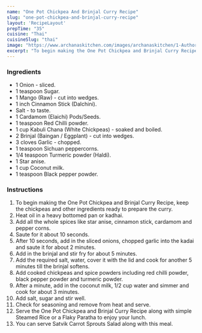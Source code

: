 ---
name: "One Pot Chickpea And Brinjal Curry Recipe"
slug: "one-pot-chickpea-and-brinjal-curry-recipe"
layout: 'RecipeLayout'
prepTime: "35"
cuisine: "Thai"
cuisineSlug: "thai"
image: "https://www.archanaskitchen.com/images/archanaskitchen/1-Author/sibyl_sunitha/One_Pot_Chickpea_and_Brinjal_Curry_Recipe.jpg"
excerpt: "To begin making the One Pot Chickpea and Brinjal Curry Recipe, keep the chickpeas and other ingredients ready to prepare the curry"
---

### Ingredients

- 1 Onion - sliced.
- 1 teaspoon Sugar.
- 1 Mango (Raw) - cut into wedges.
- 1 inch Cinnamon Stick (Dalchini).
- Salt - to taste.
- 1 Cardamom (Elaichi) Pods/Seeds.
- 1 teaspoon Red Chilli powder.
- 1 cup Kabuli Chana (White Chickpeas) - soaked and boiled.
- 2 Brinjal (Baingan / Eggplant) - cut into wedges.
- 3 cloves Garlic - chopped.
- 1 teaspoon Sichuan peppercorns.
- 1/4 teaspoon Turmeric powder (Haldi).
- 1 Star anise.
- 1 cup Coconut milk.
- 1 teaspoon Black pepper powder.

### Instructions

1. To begin making the One Pot Chickpea and Brinjal Curry Recipe, keep the chickpeas and other ingredients ready to prepare the curry.
1. Heat oil in a heavy bottomed pan or kadhai.
1. Add all the whole spices like star anise, cinnamon stick, cardamom and pepper corns.
1. Saute for it about 10 seconds.
1. After 10 seconds, add in the sliced onions, chopped garlic into the kadai and saute it for about 2 minutes.
1. Add in the brinjal and stir fry for about 5 minutes.
1. Add the required salt, water, cover it with the lid and cook for another 5 minutes till the brinjal softens.
1. Add cooked chickpeas and spice powders including red chilli powder, black pepper powder and turmeric powder.
1. After a minute, add in the coconut milk, 1/2 cup water and simmer and cook for about 3 minutes.
1. Add salt, sugar and stir well.
1. Check for seasoning and remove from heat and serve.
1. Serve the One Pot Chickpea and Brinjal Curry Recipe along with simple Steamed Rice or a Flaky Paratha to enjoy your lunch.
1. You can serve Satvik Carrot Sprouts Salad along with this meal.

